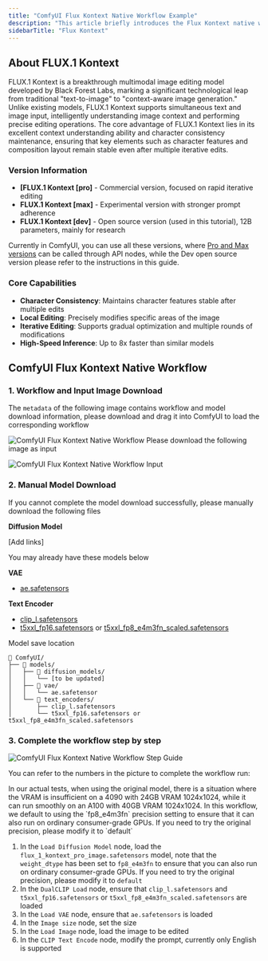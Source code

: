 ```yaml
---
title: "ComfyUI Flux Kontext Native Workflow Example"
description: "This article briefly introduces the Flux Kontext native workflow example."
sidebarTitle: "Flux Kontext"
---
```



## About FLUX.1 Kontext

FLUX.1 Kontext is a breakthrough multimodal image editing model developed by Black Forest Labs, marking a significant technological leap from traditional "text-to-image" to "context-aware image generation." Unlike existing models, FLUX.1 Kontext supports simultaneous text and image input, intelligently understanding image context and performing precise editing operations.
The core advantage of FLUX.1 Kontext lies in its excellent context understanding ability and character consistency maintenance, ensuring that key elements such as character features and composition layout remain stable even after multiple iterative edits.

### Version Information

- **[FLUX.1 Kontext [pro]** - Commercial version, focused on rapid iterative editing
- **FLUX.1 Kontext [max]** - Experimental version with stronger prompt adherence
- **FLUX.1 Kontext [dev]** - Open source version (used in this tutorial), 12B parameters, mainly for research

Currently in ComfyUI, you can use all these versions, where [Pro and Max versions](tutorials/api-nodes/black-forest-labs/flux-1-kontext) can be called through API nodes, while the Dev open source version please refer to the instructions in this guide.

### Core Capabilities

- **Character Consistency**: Maintains character features stable after multiple edits
- **Local Editing**: Precisely modifies specific areas of the image
- **Iterative Editing**: Supports gradual optimization and multiple rounds of modifications
- **High-Speed Inference**: Up to 8x faster than similar models

## ComfyUI Flux Kontext Native Workflow

### 1. Workflow and Input Image Download

The `metadata` of the following image contains workflow and model download information, please download and drag it into ComfyUI to load the corresponding workflow

![ComfyUI Flux Kontext Native Workflow](https://raw.githubusercontent.com/Comfy-Org/example_workflows/main/flux/kontext/flux1_kontext.png)
Please download the following image as input

![ComfyUI Flux Kontext Native Workflow Input](https://raw.githubusercontent.com/Comfy-Org/example_workflows/main/flux/kontext/input.png)

### 2. Manual Model Download

If you cannot complete the model download successfully, please manually download the following files

**Diffusion Model**

[Add links]

<Tip>
You may already have these models below
</Tip>

**VAE**
- [ae.safetensors](https://huggingface.co/Comfy-Org/Lumina_Image_2.0_Repackaged/blob/main/split_files/vae/ae.safetensors)

**Text Encoder**
- [clip_l.safetensors](https://huggingface.co/comfyanonymous/flux_text_encoders/blob/main/clip_l.safetensors)
- [t5xxl_fp16.safetensors](https://huggingface.co/comfyanonymous/flux_text_encoders/resolve/main/t5xxl_fp16.safetensors) or [t5xxl_fp8_e4m3fn_scaled.safetensors](https://huggingface.co/comfyanonymous/flux_text_encoders/resolve/main/t5xxl_fp8_e4m3fn_scaled.safetensors)

Model save location

```
📂 ComfyUI/
├── 📂 models/
│   ├── 📂 diffusion_models/
│   │   └── [to be updated]
│   ├── 📂 vae/
│   │   └── ae.safetensor
│   └── 📂 text_encoders/
│       ├── clip_l.safetensors
│       └── t5xxl_fp16.safetensors or t5xxl_fp8_e4m3fn_scaled.safetensors
```

### 3. Complete the workflow step by step

![ComfyUI Flux Kontext Native Workflow Step Guide](/images/tutorial/flux/flux_1_kontext_step_guide.jpg)

You can refer to the numbers in the picture to complete the workflow run:

<Note>
    In our actual tests, when using the original model, there is a situation where the VRAM is insufficient on a 4090 with 24GB VRAM 1024x1024, while it can run smoothly on an A100 with 40GB VRAM 1024x1024.
    In this workflow, we default to using the `fp8_e4m3fn` precision setting to ensure that it can also run on ordinary consumer-grade GPUs. If you need to try the original precision, please modify it to `default`
</Note>

1. In the `Load Diffusion Model` node, load the `flux_1_kontext_pro_image.safetensors` model, note that the `weight_dtype` has been set to `fp8_e4m3fn` to ensure that you can also run on ordinary consumer-grade GPUs. If you need to try the original precision, please modify it to `default`
2. In the `DualCLIP Load` node, ensure that `clip_l.safetensors` and `t5xxl_fp16.safetensors` or `t5xxl_fp8_e4m3fn_scaled.safetensors` are loaded
3. In the `Load VAE` node, ensure that `ae.safetensors` is loaded
4. In the `Image size` node, set the size
5. In the `Load Image` node, load the image to be edited
6. In the `CLIP Text Encode` node, modify the prompt, currently only English is supported

<PromptTechniques/>